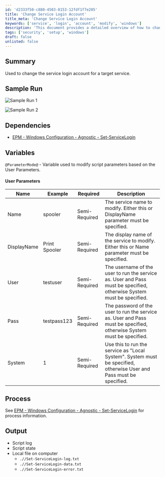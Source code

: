 ```yaml
---
id: 'd2333f50-c880-4503-8153-12fdf1f7e205'
title: 'Change Service Login Account'
title_meta: 'Change Service Login Account'
keywords: ['service', 'login', 'account', 'modify', 'windows']
description: 'This document provides a detailed overview of how to change the service login account for a target service in a Windows environment. It includes sample runs, dependencies, user parameters, and expected output files.'
tags: ['security', 'setup', 'windows']
draft: false
unlisted: false
---
```

## Summary

Used to change the service login account for a target service.

## Sample Run

![Sample Run 1](../../../static/img/Set-Windows-Service-Login-Account/image_1.png)

![Sample Run 2](../../../static/img/Set-Windows-Service-Login-Account/image_2.png)

## Dependencies

- [EPM - Windows Configuration - Agnostic - Set-ServiceLogin](https://proval.itglue.com/DOC-5078775-8438992)

## Variables

`@ParameterMode@` - Variable used to modify script parameters based on the User Parameters.

#### User Parameters

| Name         | Example       | Required      | Description                                                                                              |
|--------------|---------------|---------------|----------------------------------------------------------------------------------------------------------|
| Name         | spooler       | Semi-Required | The service name to modify. Either this or DisplayName parameter must be specified.                     |
| DisplayName  | Print Spooler | Semi-Required | The display name of the service to modify. Either this or Name parameter must be specified.             |
| User         | testuser      | Semi-Required | The username of the user to run the service as. User and Pass must be specified, otherwise System must be specified. |
| Pass         | testpass123   | Semi-Required | The password of the user to run the service as. User and Pass must be specified, otherwise System must be specified. |
| System       | 1             | Semi-Required | Use this to run the service as "Local System". System must be specified, otherwise User and Pass must be specified. |

## Process

See [EPM - Windows Configuration - Agnostic - Set-ServiceLogin](https://proval.itglue.com/DOC-5078775-8438992) for process information.

## Output

- Script log
- Script state
- Local file on computer
  - `.//Set-ServiceLogin-log.txt`
  - `.//Set-ServiceLogin-data.txt`
  - `.//Set-ServiceLogin-error.txt`












